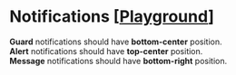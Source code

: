 
<Meta title="Requirements/Notifications" />

# Notifications [[Playground](?path=/docs/components-popup-toast--docs)]
__Guard__ notifications should have __bottom-center__ position.  
__Alert__ notifications should have __top-center__ position.  
__Message__ notifications should have __bottom-right__ position.  

<Canvas of={ToastStories.Demo} />
